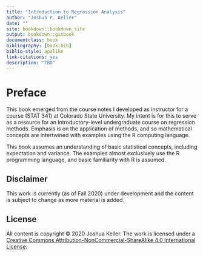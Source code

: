 ```yaml
--- 
title: "Introduction to Regression Analysis"
author: "Joshua P. Keller"
date: ""
site: bookdown::bookdown_site
output: bookdown::gitbook
documentclass: book
bibliography: [book.bib]
biblio-style: apalike
link-citations: yes
description: "TBD"
---
```


<!-- `r Sys.Date()` -->

# Preface {-}

This book emerged from the course notes I developed as instructor for a course (STAT 341) at Colorado State University. My intent is for this to serve as a resource for an introductory-level undergraduate course on regression methods. Emphasis is on the application of methods, and so mathematical concepts are intertwined with examples using the R computing language. 

This book assumes an understanding of basic statistical concepts, including expectation and variance. The examples almost exclusively use the R programming language, and basic familiarity with R is assumed.

## Disclaimer {-}

This work is currently (as of Fall 2020) under development and the content is subject to change as more material is added.

## License {-}

All content is copyright &copy; 2020 Joshua Keller. The work is licensed under a <a rel="license" href="http://creativecommons.org/licenses/by-nc-sa/4.0/">Creative Commons Attribution-NonCommercial-ShareAlike 4.0 International License</a>.

